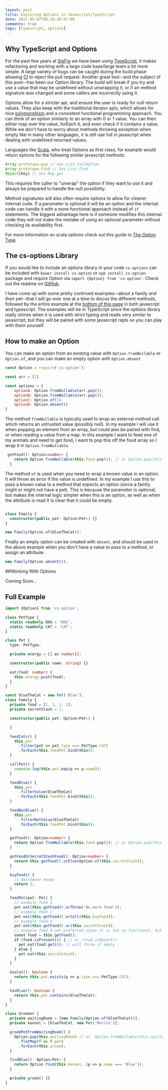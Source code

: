 ```yaml
---
layout: post
title: Exploring Options in Javascript/TypeScript
date: 2017-05-07T00:36:20-07:00
comments: true
tags: [typescript, options]
---
```


## Why TypeScript and Options

For the past few years at [SigFig](www.sigfig.com) we have been using [TypeScript](http://www.typescriptlang.org/), it makes refactoring
and working with a large code base/large team a lot more simple. A large variety of bugs
can be caught during the build phase allowing [CI](https://en.wikipedia.org/wiki/Continuous_integration)
to reject the pull request. Another great tool--and the subject of this post--has been our Option library.
The build will break if you try and use a value that may be undefined without unwrapping it, or if an method signature
was changed and some callers are incorrectly using it.

Options allow for a stricter api, and ensure the user is ready for null return values. They also keep with the
traditional iterator apis, which allows for nice [polymorphism](https://en.wikipedia.org/wiki/Polymorphism_(computer_science))
and a consistent functional programming approach.
You can think of an option similarly to an array with 0 or 1 value. You can then either map over the value, forEach
it, and even check if it contains a value. While we don't have to worry about methods throwing exception when empty
like in many other languages, it is still use full in javascript when dealing with undefined returned values.

Languages like [Scala](https://www.scala-lang.org/api/current/scala/Option.html),
who treat Options as first class, for example would return options for the following
similar javascript methods:

```js
Array.prototype.pop // See List.tailOption
Array.prototype.find // See List.find
Object[Key] // See Map.get
```

This requires the caller to "unwrap" the option if they want to use it and always be prepared to handle the null
possibility.

Method signatures will also often require options to allow for cleaner internal code. If a parameter is optional
it will be an option and the internal code can handle it with a more functional approach instead of `if` statements. The
biggest advantage here is if someone modifies this internal code they will not make the mistake of using an optional
parameter without checking its availability first.

For more information on scala options check out this guide to [The Option Type](http://danielwestheide.com/blog/2012/12/19/the-neophytes-guide-to-scala-part-5-the-option-type.html).

## The cs-options Library

If you would like to include an options library in your code `cs-options` can be included with `bower install cs-option`
or `npm install cs-option` package and require Option via `import {Option} from 'cs-option'`. Check out the readme on
[GitHub](https://github.com/CodySchaaf/CsOption).

I have come up with some pretty contrived examples--about a family and their pet--that I will go over one at a time to discus the different methods, followed
by the entire example at the <a href="#entire-example" class="link">bottom of this page</a> in both javascript and typescript. The examples will be in TypeScript
since the options library really shines when it is used with strict typing and reads very similar to javascript, but they will be paired with some javascript repls
so you can play with them yourself.

## How to make an Option

You can make an option from an existing value with `Option.fromNullable` or `Option.of`, and you can make
an empty option with `Option.absent`

```js
const Option = require('cs-option');

const arr = [1]

const options = {
    optionA: Option.fromNullable(arr.pop()),
    optionB: Option.fromNullable(arr.pop()),
    optionC: Option.of(1),
    optionD: Option.absent()
}

```


The method `fromNullable` is typically used to wrap an external method call which returns an untrusted value
(possibly null). In my example I will use it when popping an element from an array, but could also be paired
with find, or when reading a value from a map. In this example I want to feed one of my animals and need to
get food, I want to pop this off the food array so I wrap it in `Option.fromNullable`.

```ts
 getFood(): Option<number> {
    return Option.fromNullable(this.food.pop()); // or Option.pop(this.food)
  }
```

The method `of` is used when you need to wrap a known value in an option. It will throw an error if the value is undefined.
In my example I use this to pass a known value to a method that expects an option (since a family might or might not have a pet).
This is because the parameter is optional, but makes the internal logic simpler when this is an option, as well as when the attribute is
read it is clear that it could be empty.

```ts

class Family {
  constructor(public pet: Option<Pet>) {}
}

new Family(Option.of(blueTheCat));

```

Finally an empty option can be created with `absent`, and should be used in the above example when you don't have a value to
pass to a method, or assign an attribute.

```ts
new Family(Option.absent());
```

##Working With Options

Coming Soon...

## Full Example


```ts
import {Option} from 'cs-option';

class PetType {
  static readonly DOG = 'DOG';
  static readonly CAT = 'CAT';
}

class Pet {
  type: PetType;

  private energy = [] as number[];

  constructor(public name: string) {}

  eat(food: number) {
    this.energy.push(food);
  }
}

const blueTheCat = new Pet('Blue');
class Family {
  private food = [1, 1, 1, 1];
  private secretStash = 1;

  constructor(public pet: Option<Pet>) {

  }

  feedCats() {
    this.pet
      .filter(pet => pet.type === PetType.CAT)
      .forEach(this.feedPet.bind(this));
  }

  callPet() {
    console.log(this.pet.map(p => p.name));
  }

  feedBlue() {
    this.pet
      .filterValue(blueTheCat)
      .forEach(this.feedPet.bind(this));
  }

  feedNotBlue() {
    this.pet
      .filterNotValue(blueTheCat)
      .forEach(this.feedPet.bind(this));
  }

  getFood(): Option<number> {
    return Option.fromNullable(this.food.pop()); // or Option.pop(this.food)
  }

  getFoodOrSecretStashFood(): Option<number> {
    return this.getFood().orElse(Option.of(this.secretStash));
  }

  buyFood() {
    // decrement money
    return 1;
  }

  feedPet(pet: Pet) {
    // example feed 1
    pet.eat(this.getFood().orThrow('No more food'));
    // example feed 2
    pet.eat(this.getFood().orCall(this.buyFood));
    // example feed 3
    pet.eat(this.getFood().or(this.secretStash));
    // example feed 4 not preferred since it is not as functional, but in certain instances can be helpful
    const food = this.getFood();
    if (food.isPresent()) { // or !food.isAbsent()
      pet.eat(food.get()); // will throw if empty
    } else {
      pet.eat(this.secretStash);
    }
  }

  hasCat(): boolean {
    return this.pet.exists(p => p.type === PetType.CAT);
  }

  hasBlue(): boolean {
    return this.pet.contains(blueTheCat);
  }
}

class Groomer {
  private waitingRoom = [new Family(Option.of(blueTheCat))];
  private kennel = [blueTheCat, new Pet('Merlin')];

  groomPetFromWaitingRoom() {
    Option.pop(this.waitingRoom) // or  Option.fromNullable(this.waitingRoom.pop());
      .flatMap(f => f.pet)
      .forEach(this.groom);
  }

  findBlue(): Option<Pet> {
    return Option.find(this.kennel, (p => p.name === 'Blue'));
  }

  private groom() {}
}


```
